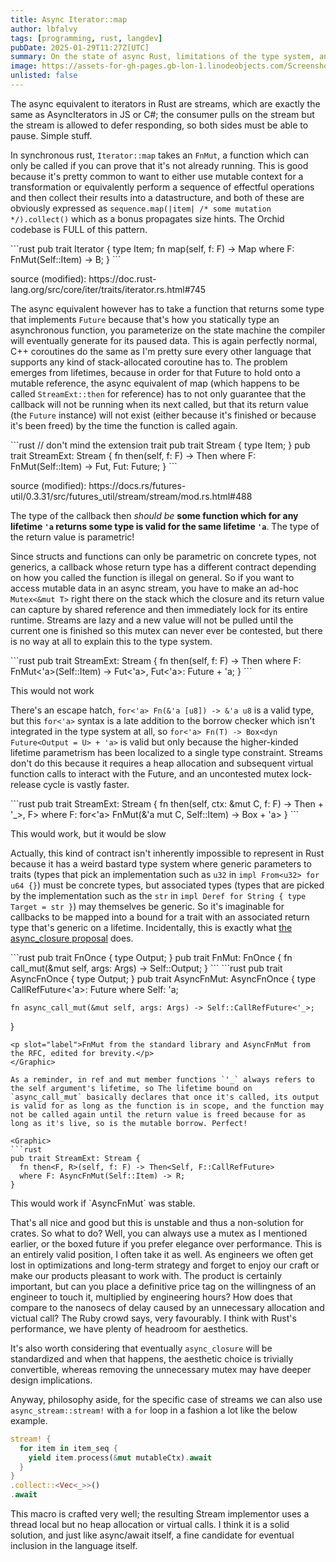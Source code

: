 ```yaml
---
title: Async Iterator::map
author: lbfalvy
tags: [programming, rust, langdev]
pubDate: 2025-01-29T11:27Z[UTC]
summary: On the state of async Rust, limitations of the type system, and Iterator::map
image: https://assets-for-gh-pages.gb-lon-1.linodeobjects.com/Screenshot%202025-01-29%20170323.png
unlisted: false
---
```


The async equivalent to iterators in Rust are streams, which are exactly the same as AsyncIterators in JS or C#; the consumer pulls on the stream but the stream is allowed to defer responding, so both sides must be able to pause. Simple stuff.

In synchronous rust, `Iterator::map` takes an `FnMut`, a function which can only be called if you can prove that it's not already running. This is good because it's pretty common to want to either use mutable context for a transformation or equivalently perform a sequence of effectful operations and then collect their results into a datastructure, and both of these are obviously expressed as `sequence.map(|item| /* some mutation */).collect()` which as a bonus propagates size hints. The Orchid codebase is FULL of this pattern.

<Graphic>
  ```rust
  pub trait Iterator {
    type Item;
    fn map<B, F>(self, f: F) -> Map<Self, F> where F: FnMut(Self::Item) -> B;
  }
  ```
  <p slot="label">source (modified): https://doc.rust-lang.org/src/core/iter/traits/iterator.rs.html#745</p>
</Graphic>

The async equivalent however has to take a function that returns some type that implements `Future` because that's how you statically type an asynchronous function, you parameterize on the state machine the compiler will eventually generate for its paused data. This is again perfectly normal, C++ coroutines do the same as I'm pretty sure every other language that supports any kind of stack-allocated coroutine has to. The problem emerges from lifetimes, because in order for that Future to hold onto a mutable reference, the async equivalent of map (which happens to be called `StreamExt::then` for reference) has to not only guarantee that the callback will not be running when its next called, but that its return value (the `Future` instance) will not exist (either because it's finished or because it's been freed) by the time the function is called again.

<Graphic>
  ```rust
  // don't mind the extension trait
  pub trait Stream {
    type Item;
  }
  pub trait StreamExt: Stream {
    fn then<Fut, F>(self, f: F) -> Then<Self, Fut, F>
    where
      F: FnMut(Self::Item) -> Fut,
      Fut: Future;
  }
  ```
  <p slot="label">source (modified): https://docs.rs/futures-util/0.3.31/src/futures_util/stream/stream/mod.rs.html#488</p>
</Graphic>

The type of the callback then _should be_ **some function which for any lifetime `'a` returns some type is valid for the same lifetime `'a`**. The type of the return value is parametric! 

Since structs and functions can only be parametric on concrete types, not generics, a callback whose return type has a different contract depending on how you called the function is illegal on general. So if you want to access mutable data in an async stream, you have to make an ad-hoc `Mutex<&mut T>` right there on the stack which the closure and its return value can capture by shared reference and then immediately lock for its entire runtime. Streams are lazy and a new value will not be pulled until the current one is finished so this mutex can never ever be contested, but there is no way at all to explain this to the type system.

<Graphic>
  ```rust
  pub trait StreamExt: Stream {
    fn then<Fut, F>(self, f: F) -> Then<Self, Fut, F>
    where
      F: FnMut<'a>(Self::Item) -> Fut<'a>,
      Fut<'a>: Future + 'a;
  }
  ```
  <p slot="label">This would not work</p>
</Graphic>

There's an escape hatch, `for<'a> Fn(&'a [u8]) -> &'a u8` is a valid type, but this `for<'a>` syntax is a late addition to the borrow checker which isn't integrated in the type system at all, so `for<'a> Fn(T) -> Box<dyn Future<Output = U> + 'a>` is valid but only because the higher-kinded lifetime parametrism has been localized to a single type constraint. Streams don't do this because it requires a heap allocation and subsequent virtual function calls to interact with the Future, and an uncontested mutex lock-release cycle is vastly faster.

<Graphic>
  ```rust
  pub trait StreamExt: Stream {
    fn then<C, F, R>(self, ctx: &mut C, f: F)
      -> Then<Self, Box<dyn Future<Output = R> + '_>, F>
    where F: for<'a> FnMut(&'a mut C, Self::Item)
      -> Box<dyn Future<Output = R> + 'a>
  }
  ```
  <p slot="label">This would work, but it would be slow</p>
</Graphic>

Actually, this kind of contract isn't inherently impossible to represent in Rust because it has a weird bastard type system where generic parameters to traits (types that pick an implementation such as `u32` in `impl From<u32> for u64 {}`) must be concrete types, but associated types (types that are picked by the implementation such as the `str` in `impl Deref for String { type Target = str }`) may themselves be generic. So it's imaginable for callbacks to be mapped into a bound for a trait with an associated return type that's generic on a lifetime. Incidentally, this is exactly what [the async_closure proposal](https://rust-lang.github.io/rfcs/3668-async-closures.html#asyncfn) does.

<Graphic>
  ```rust
  pub trait FnOnce<Args: Tuple> {
    type Output;
  }
  pub trait FnMut<Args: Tuple>: FnOnce<Args> {
    fn call_mut(&mut self, args: Args) -> Self::Output;
  }
  ```
  ```rust
  pub trait AsyncFnOnce<Args> {
    type Output;
  }
  pub trait AsyncFnMut<Args>: AsyncFnOnce<Args> {
    type CallRefFuture<'a>: Future<Output = Self::Output>
    where
      Self: 'a;

    fn async_call_mut(&mut self, args: Args) -> Self::CallRefFuture<'_>;
  }
  ```
  <p slot="label">FnMut from the standard library and AsyncFnMut from the RFC, edited for brevity.</p>
</Graphic>

As a reminder, in ref and mut member functions `'_` always refers to the self argument's lifetime, so The lifetime bound on `async_call_mut` basically declares that once it's called, its output is valid for as long as the function is in scope, and the function may not be called again until the return value is freed because for as long as it's live, so is the mutable borrow. Perfect!

<Graphic>
  ```rust
  pub trait StreamExt: Stream {
    fn then<F, R>(self, f: F) -> Then<Self, F::CallRefFuture>
    where F: AsyncFnMut(Self::Item) -> R;
  }
  ```
  <p slot="label">This would work if `AsyncFnMut` was stable.</p>
</Graphic>

That's all nice and good but this is unstable and thus a non-solution for crates. So what to do? Well, you can always use a mutex as I mentioned earlier, or the boxed future if you prefer elegance over performance. This is an entirely valid position, I often take it as well. As engineers we often get lost in optimizations and long-term strategy and forget to enjoy our craft or make our products pleasant to work with. The product is certainly important, but can you place a definitive price tag on the willingness of an engineer to touch it, multiplied by engineering hours? How does that compare to the nanosecs of delay caused by an unnecessary allocation and victual call? The Ruby crowd says, very favourably. I think with Rust's performance, we have plenty of headroom for aesthetics.

It's also worth considering that eventually `async_closure` will be standardized and when that happens, the aesthetic choice is trivially convertible, whereas removing the unnecessary mutex may have deeper design implications.

Anyway, philosophy aside, for the specific case of streams we can also use `async_stream::stream!` with a `for` loop in a fashion a lot like the below example.

```rust
stream! {
  for item in item_seq {
    yield item.process(&mut mutableCtx).await
  }
}
.collect::<Vec<_>>()
.await
```

This macro is crafted very well; the resulting Stream implementor uses a thread local but no heap allocation or virtual calls. I think it is a solid solution, and just like async/await itself, a fine candidate for eventual inclusion in the language itself.